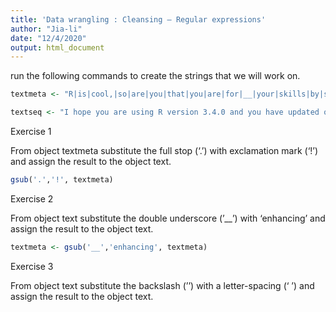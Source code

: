 ```yaml
---
title: 'Data wrangling : Cleansing – Regular expressions'
author: "Jia-li"
date: "12/4/2020"
output: html_document
---
```

run the following commands to create the strings that we will work on.
```r
textmeta <- "R|is|cool,|so|are|you|that|you|are|for|__|your|skills|by|solving|this|exercise. Moreover parenthesis symbol is []! Finally once you are done with this set go for a coffee, you deserve it!"

textseq <- "I hope you are using R version 3.4.0 and you have updated on 2017-04-21, with nickname:'You stupid Darkness'."
```

Exercise 1

From object textmeta substitute the full stop (‘.’) with exclamation mark (‘!’) and assign the result to the object text.

```r
gsub('.','!', textmeta)
```

Exercise 2

From object text substitute the double underscore (‘__’) with ‘enhancing’ and assign the result to the object text.
```r
textmeta <- gsub('__','enhancing', textmeta)
```

Exercise 3

From object text substitute the backslash (‘\’) with a letter-spacing (‘ ‘) and assign the result to the object text.
